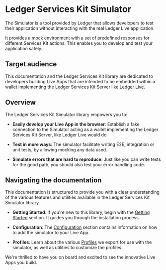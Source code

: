 
# Ledger Services Kit Simulator

The Simulator is a tool provided by Ledger that allows developers to test their application without interacting with the real Ledger Live application.

It provides a mock environment with a set of predefined responses for different Services Kit actions.
This enables you to develop and test your application safely.

## Target audience

This documentation and the Ledger Services Kit library are dedicated to developers building Live Apps that are intended to be embedded within a wallet implementing the Ledger Services Kit Server like [Ledger Live](https://www.ledger.com/ledger-live).

## Overview

The Ledger Services Kit Simulator library empowers you to:

- **Easily develop your Live App in the browser**: Establish a fake connection to the Simulator acting as a wallet implementing the Ledger Services Kit Server, like Ledger Live would do.

- **Test in more ways**: The simulator facilitate writing E2E, integration or unit tests, by allowing mocking any data used.

- **Simulate errors that are hard to reproduce**: Just like you can write tests for the good path, you should also test your error handling code.

## Navigating the documentation

This documentation is structured to provide you with a clear understanding of the various features and utilities available in the Ledger Services Kit Simulator library.

- **Getting Started**: If you're new to this library, begin with the [Getting Started](./getting-started.mdx) section. It guides you through the installation process.

- **Configuration**: The [Configuration](./configuration.mdx) section contains information on how to add the simulator to your Live App.

- **Profiles**: Learn about the various [Profiles](./profiles.mdx) we export for use with the simulator, as well as utilities to customize the profiles.

We're thrilled to have you on board and excited to see the innovative Live Apps you build.